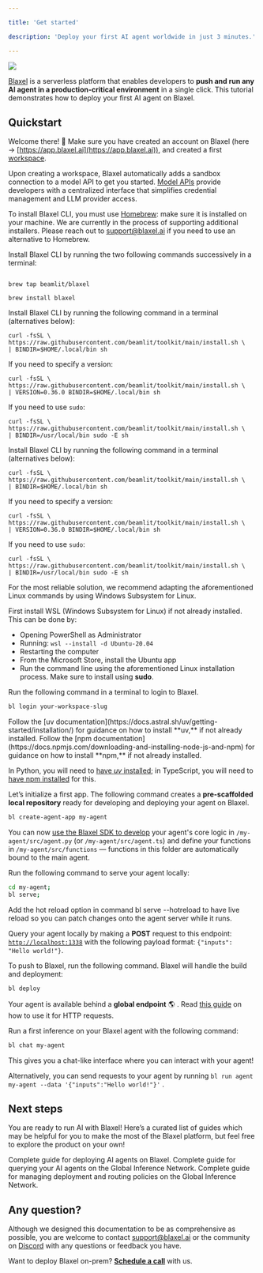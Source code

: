 ```yaml
---

title: 'Get started'

description: 'Deploy your first AI agent worldwide in just 3 minutes.'

---
```


<Frame>
<img src="/img/general/functions-dark.png" />
</Frame>

[Blaxel](https://app.blaxel.ai/) is a serverless platform that enables developers to **push and run any AI agent in a production-critical environment** in a single click. This tutorial demonstrates how to deploy your first AI agent on Blaxel.

## Quickstart

Welcome there! 👋 Make sure you have created an account on Blaxel (here → [https://app.blaxel.ai](https://app.blaxel.ai)), and created a first [workspace](Security/Workspace-access-control). 

<Tip>Upon creating a workspace, Blaxel automatically adds a sandbox connection to a model API to get you started. [Model APIs](Models/Overview) provide developers with a centralized interface that simplifies credential management and LLM provider access.</Tip>

<Steps>

<Step title="Install Blaxel CLI">

<AccordionGroup>

<Accordion title="Install on Mac" icon="apple">

<Warning>To install Blaxel CLI, you must use [Homebrew](https://brew.sh/): make sure it is installed on your machine. We are currently in the process of supporting additional installers. Please reach out to [support@blaxel.ai](mailto:support@blaxel.ai) if you need to use an alternative to Homebrew.</Warning>

Install Blaxel CLI by running the two following commands successively in a terminal:

```shell 

brew tap beamlit/blaxel

```

```shell 
brew install blaxel

```

</Accordion>

<Accordion title="Install on Linux" icon="linux">

Install Blaxel CLI by running the following command in a terminal (alternatives below):

```shell 
curl -fsSL \
https://raw.githubusercontent.com/beamlit/toolkit/main/install.sh \
| BINDIR=$HOME/.local/bin sh
```

If you need to specify a version:

```shell 
curl -fsSL \
https://raw.githubusercontent.com/beamlit/toolkit/main/install.sh \
| VERSION=0.36.0 BINDIR=$HOME/.local/bin sh
```

If you need to use `sudo`:

```shell 
curl -fsSL \
https://raw.githubusercontent.com/beamlit/toolkit/main/install.sh \
| BINDIR=/usr/local/bin sudo -E sh
```

</Accordion>

<Accordion title="Install with cURL" icon="code">

Install Blaxel CLI by running the following command in a terminal (alternatives below):

```shell 
curl -fsSL \
https://raw.githubusercontent.com/beamlit/toolkit/main/install.sh \
| BINDIR=$HOME/.local/bin sh
```

If you need to specify a version:

```shell 
curl -fsSL \
https://raw.githubusercontent.com/beamlit/toolkit/main/install.sh \
| VERSION=0.36.0 BINDIR=$HOME/.local/bin sh
```

If you need to use `sudo`:

```shell 
curl -fsSL \
https://raw.githubusercontent.com/beamlit/toolkit/main/install.sh \
| BINDIR=/usr/local/bin sudo -E sh
```

</Accordion>

<Accordion title="Install on Windows" icon="windows">

For the most reliable solution, we recommend adapting the aforementioned Linux commands by using Windows Subsystem for Linux.

 

First install WSL (Windows Subsystem for Linux) if not already installed. This can be done by:

- Opening PowerShell as Administrator
- Running: `wsl --install -d Ubuntu-20.04`
- Restarting the computer
- From the Microsoft Store, install the Ubuntu app
- Run the command line using the aforementioned Linux installation process. Make sure to install using **sudo**.

</Accordion>

</AccordionGroup>

</Step>

<Step title="Login">

<Accordion title="Login to Blaxel via the CLI.">
Run the following command in a terminal to login to Blaxel. 

```bash
bl login your-workspace-slug
```

</Accordion>

</Step>

<Step title="Install a package manager">

<AccordionGroup>

<Accordion title="Python: install uv">
Follow the [uv documentation](https://docs.astral.sh/uv/getting-started/installation/) for guidance on how to install **uv,** if not already installed.

</Accordion>

<Accordion title="TypeScript: install npm">
Follow the [npm documentation](https://docs.npmjs.com/downloading-and-installing-node-js-and-npm) for guidance on how to install **npm,** if not already installed.

</Accordion>

</AccordionGroup>

</Step>

<Step title="Create your first AI agent">

<Warning>In Python, you will need to [have *uv* installed](https://docs.astral.sh/uv/getting-started/installation/); in TypeScript, you will need to [have npm installed](https://docs.npmjs.com/downloading-and-installing-node-js-and-npm) for this.</Warning>

Let’s initialize a first app. The following command creates a **pre-scaffolded local repository** ready for developing and deploying your agent on Blaxel.

```bash
bl create-agent-app my-agent
```

You can now [use the Blaxel SDK to develop](Agents/Develop-an-agent) your agent's core logic in `/my-agent/src/agent.py` (or `/my-agent/src/agent.ts`) and define your functions in `/my-agent/src/functions` — functions in this folder are automatically bound to the main agent. 

</Step>

<Step title="Test and deploy your AI agent">

Run the following command to serve your agent locally:

```bash
cd my-agent;
bl serve;
```

<Tip>Add the hot reload option in command bl serve --hotreload to have live reload so you can patch changes onto the agent server while it runs.</Tip>

Query your agent locally by making a **POST** request to this endpoint: [`http://localhost:1338`](http://localhost:1338) with the following payload format: `{"inputs": "Hello world!"}`.

To push to Blaxel, run the following command. Blaxel will handle the build and deployment:

```bash
bl deploy
```

Your agent is available behind a **global endpoint**  🌎 . Read [this guide](Agents/Query-agents) on how to use it for HTTP requests.

</Step>

<Step title="Make a first inference">

Run a first inference on your Blaxel agent with the following command:

```bash
bl chat my-agent
```

This gives you a chat-like interface where you can interact with your agent!

Alternatively, you can send requests to your agent by running `bl run agent my-agent --data '{"inputs":"Hello world!"}'` .

</Step>

</Steps>

## Next steps

You are ready to run AI with Blaxel! Here’s a curated list of guides which may be helpful for you to make the most of the Blaxel platform, but feel free to explore the product on your own! 

<Card title="Deploy agents" icon="earth-americas" href="/Agents/Overview">
Complete guide for deploying AI agents on Blaxel.
</Card>

<Card title="Integrate and query agents" icon="bolt" href="/Agents/Query-agents">
Complete guide for querying your AI agents on the Global Inference Network.
</Card>

<Card title="Manage policies" icon="server" href="/Model-Governance/Policies">
Complete guide for managing deployment and routing policies on the Global Inference Network.
</Card>

## Any question?

Although we designed this documentation to be as comprehensive as possible, you are welcome to contact [support@blaxel.ai](mailto:support@blaxel.ai) or the community on [Discord](https://discord.gg/9fu69KEg) with any questions or feedback you have.

Want to deploy Blaxel on-prem? [**Schedule a call**](mailto:support@blaxel.ai) with us.